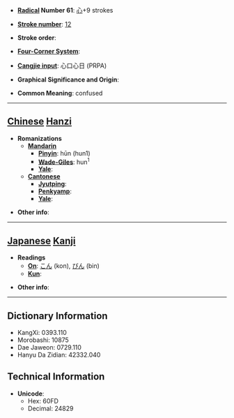 * '''[[Wiktionary:Chinese radical index| Radical]] Number 61''': [[Wiktionary:Chinese radical index 心|心]]+9 strokes

* '''[[Wiktionary:Chinese total strokes index|Stroke number]]''': [[Wiktionary:Chinese total strokes index 12|12]]

* '''Stroke order''': 

* '''[[Wiktionary:Chinese four corner index|Four-Corner System]]''': 

* '''[[Wiktionary:Chinese Cangjie index|Cangjie input]]''': 心口心日 (PRPA)

* '''Graphical Significance and Origin''': 

* '''Common Meaning''': confused

----

== [[Chinese]] [[Hanzi]] ==

* '''Romanizations'''
** '''[[Mandarin]]'''
*** '''[[Pinyin]]''': hūn (hun1)
*** '''[[Wade-Giles]]''': hun<sup>1</sup>
*** '''[[Yale]]''': 
** '''[[Cantonese]]'''
*** '''[[Jyutping]]''':
*** '''[[Penkyamp]]''': 
*** '''[[Yale]]''': 

* '''Other info''': 

----

== [[Japanese]] [[Kanji]] ==

* '''Readings'''
** '''[[On]]''': [[こん]] (kon), [[びん]] (bin)
** '''[[Kun]]''': 

* '''Other info''':  

----

== Dictionary Information ==

* KangXi: 0393.110
* Morobashi: 10875
* Dae Jaweon: 0729.110
* Hanyu Da Zidian: 42332.040

== Technical Information ==

* '''Unicode''':
** Hex: 60FD
** Decimal: 24829